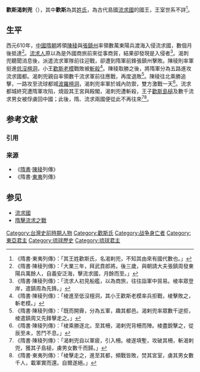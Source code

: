 {{東亞男性歷史人物
|名稱 = 歡斯渴刺兜
|身份 = 流求國王
|國家 = [[流求國|流求國]]
|時代 = 
|前任 = 
|繼任 = 
|圖片名稱 =
|圖片大小 =
|圖片說明 =
|逝世年 = 610年
|逝世地 =[[流求國|流求國]][[波羅檀洞|波羅檀洞]]
|族裔 = [[流求人|流求人]]
|姓 = 歡斯氏
|子 = [[歡斯島槌|歡斯島槌]]
|其他親屬 = [[歡斯老模|歡斯老模]]（小王）
}}

'''歡斯渴刺兜'''（{{bd|？||610年}}），其中'''歡斯'''為其[[姓氏|姓氏]]，為古代島國[[流求國|流求國]]的國王，王室世系不詳<ref>《隋書·東夷列傳》：「其王姓歡斯氏，名渴剌兜，不知其由來有國代數也。」</ref>。

== 生平 ==
西元610年，[[中國|中國]][[隋朝|隋朝]]將領[[陳稜|陳稜]]與[[張鎮州|張鎮州]]率領數萬東陽兵渡海入侵流求國，數個月後抵達<ref>《隋書·陳稜列傳》：「大業三年，拜武賁郎將。後三歲，與朝請大夫張鎮周發東陽兵萬餘人，自義安泛海，擊流求國，月餘而至。」</ref>。[[流求人|流求人]]原以為是外國商旅前來從事商貿，結果卻發現是入侵者<ref>《隋書·陳稜列傳》：「流求人初見船艦，以為商旅，往往詣軍中貿易。棱率眾登岸，遣鎮周為先鋒。」</ref>。渴刺兜聽聞消息後，派遣流求軍隊前往迎戰，卻遭到隋軍前鋒張鎮州擊敗。陳稜則率軍挺進[[低沒檀洞|低沒檀洞]]，小王[[歡斯老模|歡斯老模]]戰敗被[[斬殺|斬殺]]<ref>《隋書·陳稜列傳》：「棱進至低沒檀洞，其小王歡斯老模率兵拒戰，棱擊敗之，斬老模。」</ref>。陳稜取勝之後，將隋軍分為五路進攻流求國都。渴刺兜親自率領數千流求軍前往應戰，再度退敗<ref>《隋書·陳稜列傳》：「既而開霽，分為五軍，趣其都邑。渴剌兜率眾數千逆拒，棱遣鎮周又先鋒擊走之。」</ref>。陳稜往北乘勝追擊，一路攻至流球都城[[波羅檀洞|波羅檀洞]]，渴刺兜率軍於城內防禦，雙方激戰一天<ref>《隋書·陳稜列傳》：「棱乘勝逐北，至其柵，渴剌兜背柵而陣。棱盡銳擊之，從辰至未，苦鬥不息。」</ref>。流求都城終究遭隋軍攻陷，燒毀其王宮與殿閣，渴刺兜遭斬殺，王子[[歡斯島槌|歡斯島槌]]及數千流求男女被俘虜回中國；此後，隋、流求兩國便從此不再往來<ref>《隋書·陳稜列傳》：「渴剌兜自以軍疲，引入柵。棱遂填塹，攻破其柵，斬渴剌兜，獲其子島槌，虜男女數千而歸。」</ref><ref>《隋書·東夷列傳》：「棱擊走之，進至其都，頻戰皆敗，焚其宮室，虜其男女數千人，載軍實而還。自爾遂絕。」</ref>。

== 参考文献 ==
=== 引用 ===
{{Reflist|30em}}

=== 来源 ===
* 《[[隋書|隋書]]·[[陳稜|陳稜]]列傳》
* 《隋書·[[東夷|東夷]]列傳》

== 参见 ==
* [[流求國|流求國]]
* [[隋擊流求之戰|隋擊流求之戰]]

[[Category:台灣史前時期人物|Category:台灣史前時期人物]]
[[Category:歡斯氏|Category:歡斯氏]]
[[Category:战争身亡者|Category:战争身亡者]]
[[Category:東亞君主|Category:東亞君主]]
[[Category:琉球歷史|Category:琉球歷史]]
[[Category:琉球君主|Category:琉球君主]]